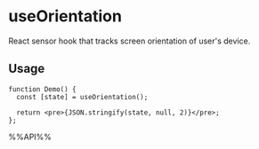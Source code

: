 # useOrientation

React sensor hook that tracks screen orientation of user's device.

## Usage

```tsx live
function Demo() {
  const [state] = useOrientation();

  return <pre>{JSON.stringify(state, null, 2)}</pre>;
};

```

%%API%%
